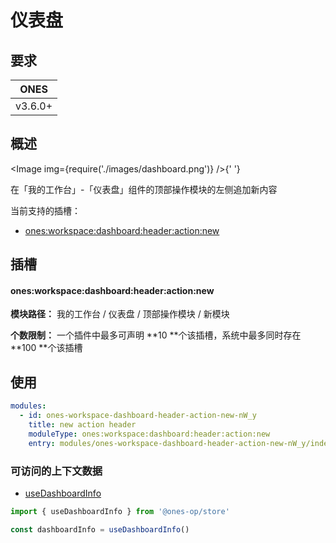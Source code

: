 
# 仪表盘

## 要求

|  ONES   |
| :-----: |
| v3.6.0+ |

## 概述

<Image img={require('./images/dashboard.png')} />{' '}

在「我的工作台」-「仪表盘」组件的顶部操作模块的左侧追加新内容

当前支持的插槽：

- [ones:workspace:dashboard:header:action:new](#onesworkspacedashboardheaderactionnew)

## 插槽

#### ones:workspace:dashboard:header:action:new

**模块路径：** 我的工作台 / 仪表盘 / 顶部操作模块 / 新模块

**个数限制：** 一个插件中最多可声明 **10 **个该插槽，系统中最多同时存在 **100 **个该插槽

## 使用

```yaml
modules:
  - id: ones-workspace-dashboard-header-action-new-nW_y
    title: new action header
    moduleType: ones:workspace:dashboard:header:action:new
    entry: modules/ones-workspace-dashboard-header-action-new-nW_y/index.html
```

### 可访问的上下文数据

- [useDashboardInfo](../../../../../reference/packages/store/store.md#useDashboardInfo)

```ts
import { useDashboardInfo } from '@ones-op/store'

const dashboardInfo = useDashboardInfo()
```
